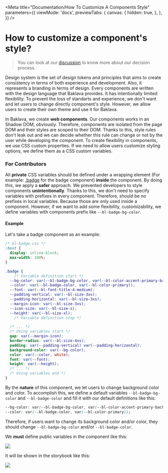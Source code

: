 
<Meta
  title="Documentation/How To Customize A Components Style"
  parameters={{
    viewMode: 'docs',
    previewTabs: {
      canvas: {
        hidden: true,
      },
    },
  }}
/>

# How to customize a component's style?
> You can look at our [discussion](https://github.com/Trendyol/baklava/discussions/164) to know more about our decision process.

Design system is the set of design tokens and principles that aims to create consistency in terms of both experience and development. Also, it represents a branding in terms of design. Every components are written with the design language that Baklava provides. It has intentionally limited flexibility. To prevent the loss of standarts and experience, we don't want and let users to change directly component's style.
However, we allow users to create their own theme and use it for Baklava.

In Baklava, we create __web components__. Our components works in an Shadow DOM, obviously. Therefore, components are isolated from the page DOM and their styles are scoped to their DOM. Thanks to this, style rules don't leak out and we can decide whether this rule can change or not by the user while developing the component.
To create flexibility in components, we use CSS custom properties. If we need to allow users customize styling options, we define them as a CSS custom variables.


### For Contributors

All __private__ CSS variables should be defined under a wrapping element (For example: [.badge](https://github.com/Trendyol/baklava/blob/4ea8f5aca610a97c73898c8d13173da079a2c776/src/components/badge/bl-badge.css#L6)
for the badge component) __inside__ the component.
By doing this, we apply a __safer__ approach. We prevented developers to style components __unintentionally__. Thanks to this, we don't need to specify variables
with prefixes in every component. Therefore, should be no prefixes in local variables. Because those are only used inside a component.
However, if we want to add some flexibility, customizability, we define variables with components prefix like `--bl-badge-bg-color`.

#### Example
Let's take a badge component as an example:
```css
/* bl-badge.css */
:host {
  display: inline-block;
  max-width: 100%;
}

.badge {
    /* Variable definition start */
  --bg-color: var(--bl-badge-bg-color, var(--bl-color-accent-primary-background));
  --color: var(--bl-badge-color, var(--bl-color-primary));
  --font: var(--bl-font-title-4-medium);
  --padding-vertical: var(--bl-size-3xs);
  --padding-horizontal: var(--bl-size-3xs);
  --margin-icon: var(--bl-size-3xs);
  --icon-size: var(--bl-size-s);
  --height: var(--bl-size-xl);
    /* Variable definition stop */

  /* ... */
  /* Using variables start */
  gap: var(--margin-icon);
  border-radius: var(--bl-size-4xs);
  padding: var(--padding-vertical) var(--padding-horizontal);
  background-color: var(--bg-color);
  color: var(--color, white);
  font: var(--font);
  height: var(--height);
  /* ... */
  /* Using variables end */
}
```
By the __nature__ of this component, we let users to change background color and color. To accomplish this,
we define a default variables `--bl-badge-bg-color` and `--bl-badge-color` and fill it with our default definitions like this:

```css
--bg-color: var(--bl-badge-bg-color, var(--bl-color-accent-primary-background));
--color: var(--bl-badge-color, var(--bl-color-primary));
```
Therefore, if users want to change its background color and/or color, they should change `--bl-badge-bg-color` and/or `--bl-badge-color`.

We __must__ define public variables in the component like this:

<img src={cssCustomPropertiesComponentImage} />

It will be shown in the storybook like this:

<img src={cssCustomPropertiesStorybookImage} />
